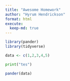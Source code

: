 ```yaml
---
title: "Awesome Homework"
author: "Hyrum Hendrickson"
format: html
execute:
  keep-md: true
---
```

```r
library(pander)
library(tidyverse)
```


```r
data <- c(1,2,3,4,5)

```


```python
print("tes")

```

```r
pander(data)
```